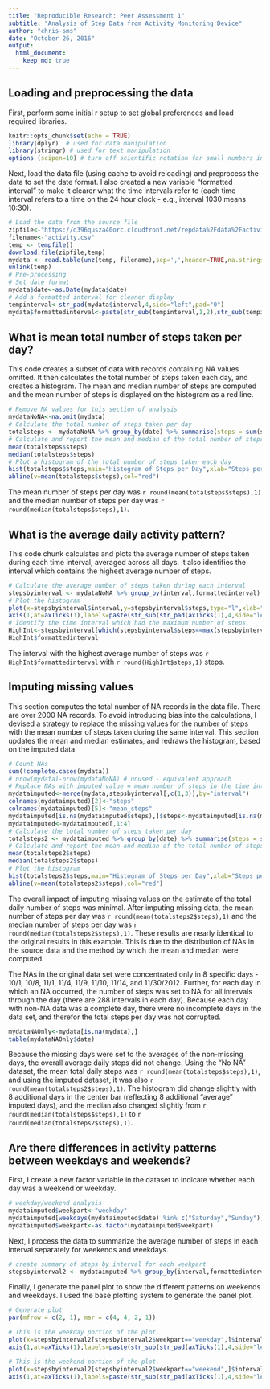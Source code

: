 ---
title: "Reproducible Research: Peer Assessment 1"
subtitle: "Analysis of Step Data from Activity Monitoring Device"
author: "chris-sms"
date: "October 26, 2016"
output: 
  html_document:
    keep_md: true
---

## Loading and preprocessing the data

First, perform some initial r setup to set global preferences and load required libraries.

```{r setup,warning=FALSE,message=FALSE}
knitr::opts_chunk$set(echo = TRUE)
library(dplyr)  # used for data manipulation
library(stringr) # used for text manipulation
options (scipen=10) # turn off scientific notation for small numbers in inline display.
```

Next, load the data file (using cache to avoid reloading) and preprocess the data to set the date format.  I also created a new variable "formatted interval" to make it clearer what the time intervals refer to (each time interval refers to a time on the 24 hour clock - e.g., interval 1030 means 10:30).

```{r,cache=TRUE}
# Load the data from the source file
zipfile<-"https://d396qusza40orc.cloudfront.net/repdata%2Fdata%2Factivity.zip"
filename<-"activity.csv"
temp <- tempfile()
download.file(zipfile,temp)
mydata <- read.table(unz(temp, filename),sep=',',header=TRUE,na.strings="NA")
unlink(temp)
# Pre-processing
# Set date format
mydata$date<-as.Date(mydata$date)
# Add a formatted interval for cleaner display
tempinterval<-str_pad(mydata$interval,4,side="left",pad="0")
mydata$formattedinterval<-paste(str_sub(tempinterval,1,2),str_sub(tempinterval,start=-2),sep=":")
```

## What is mean total number of steps taken per day?

This code creates a subset of data with records containing NA values omitted.  It then calculates the total number of steps taken each day, and creates a histogram.  The mean and median number of steps are computed and the mean number of steps is displayed on the histogram as a red line.

```{r}
# Remove NA values for this section of analysis
mydataNoNA<-na.omit(mydata)
# Calculate the total number of steps taken per day
totalsteps <- mydataNoNA %>% group_by(date) %>% summarise(steps = sum(steps))
# Calculate and report the mean and median of the total number of steps taken per day
mean(totalsteps$steps)
median(totalsteps$steps)
# Plot a histogram of the total number of steps taken each day
hist(totalsteps$steps,main="Histogram of Steps per Day",xlab="Steps per Day")
abline(v=mean(totalsteps$steps),col="red")
```

The mean number of steps per day was `r round(mean(totalsteps$steps),1)` and the median number of steps per day was `r round(median(totalsteps$steps),1)`.

## What is the average daily activity pattern?

This code chunk calculates and plots the average number of steps taken during each time interval, averaged across all days.  It also identifies the interval which contains the highest average number of steps.

```{r}
# Calculate the average number of steps taken during each interval
stepsbyinterval <- mydataNoNA %>% group_by(interval,formattedinterval) %>% summarise(steps = mean(steps))
# Plot the histogram
plot(x=stepsbyinterval$interval,y=stepsbyinterval$steps,type="l",xlab="5-Minute Time Interval",ylab="Average Number of Steps",xaxt="n")
axis(1,at=axTicks(1),labels=paste(str_sub(str_pad(axTicks(1),4,side="left",pad="0"),1,2),str_sub(str_pad(axTicks(1),4,side="left",pad="0"),start=-2),sep=":"))
# Identify the time interval which had the maximum number of steps.
HighInt<-stepsbyinterval[which(stepsbyinterval$steps==max(stepsbyinterval$steps)),]
HighInt$formattedinterval
```

The interval with the highest average number of steps was `r HighInt$formattedinterval` with `r round(HighInt$steps,1)` steps.

## Imputing missing values

This section computes the total number of NA records in the data file.  There are over 2000 NA records.  To avoid introducing bias into the calculations, I devised a strategy to replace the missing values for the number of steps with the mean number of steps taken during the same interval.  This section updates the mean and median estimates, and redraws the histogram, based on the imputed data.

```{r}
# Count NAs
sum(!complete.cases(mydata))
# nrow(mydata)-nrow(mydataNoNA) # unused - equivalent approach
# Replace NAs with imputed value = mean number of steps in the time interval, rounded to nearest integer
mydataimputed<-merge(mydata,stepsbyinterval[,c(1,3)],by="interval")
colnames(mydataimputed)[2]<-"steps"
colnames(mydataimputed)[5]<-"mean_steps"
mydataimputed[is.na(mydataimputed$steps),]$steps<-mydataimputed[is.na(mydataimputed$steps),]$mean_steps
mydataimputed<-mydataimputed[,1:4]
# Calculate the total number of steps taken per day
totalsteps2 <- mydataimputed %>% group_by(date) %>% summarise(steps = sum(steps))
# Calculate and report the mean and median of the total number of steps taken per day
mean(totalsteps2$steps)
median(totalsteps2$steps)
# Plot the histogram
hist(totalsteps2$steps,main="Histogram of Steps per Day",xlab="Steps per Day")
abline(v=mean(totalsteps2$steps),col="red")
```

The overall impact of imputing missing values on the estimate of the total daily number of steps was minimal.  After imputing missing data, the mean number of steps per day was `r round(mean(totalsteps2$steps),1)` and the median number of steps per day was `r round(median(totalsteps2$steps),1)`.  These results are nearly identical to the original results in this example.  This is due to the distribution of NAs in the source data and the method by which the mean and median were computed.

The NAs in the original data set were concentrated only in 8 specific days - 10/1, 10/8, 11/1, 11/4, 11/9, 11/10, 11/14, and 11/30/2012.  Further, for each day in which an NA occurred, the number of steps was set to NA for all intervals through the day (there are 288 intervals in each day).  Because each day with non-NA data was a complete day, there were no incomplete days in the data set, and therefor the total steps per day was not corrupted.

```{r}
mydataNAOnly<-mydata[is.na(mydata),]
table(mydataNAOnly$date)
```

Because the missing days were set to the averages of the non-missing days, the overall average daily steps did not change.  Using the "No NA" dataset, the mean total daily steps was `r round(mean(totalsteps$steps),1)`, and using the imputed dataset, it was also `r round(mean(totalsteps2$steps),1)`.  The histogram did change slightly with 8 additional days in the center bar (reflecting 8 additional "average" imputed days), and the median also changed slightly from `r round(median(totalsteps$steps),1)` to `r round(median(totalsteps2$steps),1)`.

## Are there differences in activity patterns between weekdays and weekends?

First, I create a new factor variable in the dataset to indicate whether each day was a weekend or weekday.

```{r}
# weekday/weekend analysis
mydataimputed$weekpart<-"weekday"
mydataimputed[weekdays(mydataimputed$date) %in% c("Saturday","Sunday"),]$weekpart<-"weekend"
mydataimputed$weekpart<-as.factor(mydataimputed$weekpart)
```

Next, I process the data to summarize the average number of steps in each interval separately for weekends and weekdays.

```{r}
# create summary of steps by interval for each weekpart
stepsbyinterval2 <- mydataimputed %>% group_by(interval,formattedinterval,weekpart) %>% summarise(steps = mean(steps))
```

Finally, I generate the panel plot to show the different patterns on weekends and weekdays.  I used the base plotting system to generate the panel plot.

```{r}
# Generate plot
par(mfrow = c(2, 1), mar = c(4, 4, 2, 1))

# This is the weekday portion of the plot.
plot(x=stepsbyinterval2[stepsbyinterval2$weekpart=="weekday",]$interval,y=stepsbyinterval2[stepsbyinterval2$weekpart=="weekday",]$steps,type="l",main="Weekday",xlab="5-Minute Time Interval",ylab="Average Number of Steps",xaxt="n")
axis(1,at=axTicks(1),labels=paste(str_sub(str_pad(axTicks(1),4,side="left",pad="0"),1,2),str_sub(str_pad(axTicks(1),4,side="left",pad="0"),start=-2),sep=":"))

# This is the weekend portion of the plot.
plot(x=stepsbyinterval2[stepsbyinterval2$weekpart=="weekend",]$interval,y=stepsbyinterval2[stepsbyinterval2$weekpart=="weekend",]$steps,type="l",main="Weekend",xlab="5-Minute Time Interval",ylab="Average Number of Steps",xaxt="n")
axis(1,at=axTicks(1),labels=paste(str_sub(str_pad(axTicks(1),4,side="left",pad="0"),1,2),str_sub(str_pad(axTicks(1),4,side="left",pad="0"),start=-2),sep=":"))
```

